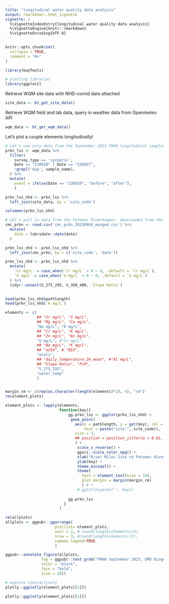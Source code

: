 ```yaml
---
title: "longitudinal water quality data analysis"
output: rmarkdown::html_vignette
vignette: >
  %\VignetteIndexEntry{longitudinal water quality data analysis}
  %\VignetteEngine{knitr::rmarkdown}
  %\VignetteEncoding{UTF-8}
---
```


```r
knitr::opts_chunk$set(
  collapse = TRUE,
  comment = "#>"
)
```

```r
library(bayTools)

# plotting libraries
library(ggplot2)

```

Retrieve WQM site data with NHD-comid data attached
```r

site_data <- bt_get_site_data()

```

Retrieve WQM field and lab data, query in weather data from Openmeteo API
```r

wqm_data <- bt_get_wqm_data()

```
Let's plot a couple elements longitudinally!

```r

# Let's use only data from the September 2023 PRKN longitudinal samples
prkn_lss <- wqm_data %>%
  filter(
    survey_type == 'synoptic',
    Date == "230920" | Date == "230927",
    !grepl('dup', sample_name),
  ) %>%
  mutate(
    event = ifelse(Date == "230920", "before", "after"),
    )

prkn_lss_nhd <- prkn_lss %>% 
  left_join(site_data, by = 'site_code') 

colnames(prkn_lss_nhd)

# LEt's pull in data from the Potomac Riverkeeper, downloaded from the CMC
cmc_prkn <- read.csv('cmc_prkn_202309XX_munged.csv') %>%
  mutate(
    date = lubridate::date(date)
  )

prkn_lss_nhd <- prkn_lss_nhd %>%
  left_join(cmc_prkn, by = c('site_code', 'date'))

prkn_lss_nhd <- prkn_lss_nhd %>%
  mutate(
    `Cr mg/L` = case_when(`Cr mg/L` < 0 ~ 0, .default = `Cr mg/L`),
    `U mg/L` = case_when(`U mg/L` < 0 ~ 0, .default = `U mg/L`)
  ) %>%
  tidyr::unnest(S_275_295, S_350_400, `Slope Ratio`)
  

head(prkn_lss_nhd$pathlength)
head(prkn_lss_nhd$`K mg/L`)

elements <- c(
              ## "Sr mg/L", "S mg/L", 
              ## "Mg mg/L", "Ca mg/L", 
              "Na mg/L", "K mg/L",
              ## "Cr mg/L", "K mg/L",
              ## "Zn mg/L", "Ni mg/L",
              "U mg/L", #"Cu mg/L",
              ## "Na mg/L", "K mg/L", 
              ## "a254", # "BIX",
              "ecoli",
              ## "daily_temperature_2m_mean", #"Al mg/L",
              ## "Slope Ratio", "P/H",
              "S_275_295",
              "water_temp"
              )


margin_cm <- c(rep(as.character(length(elements)*2), 4), "cm")
rm(element_plots)

element_plots <- lapply(elements, 
                        function(key){
                            gg.prkn_lss <- ggplot(prkn_lss_nhd) +
                             geom_point(
                               aes(x = pathlength, y = get(key), col = event, 
                                   text = paste("site:", site_code)),
                               size = 3,
                               ## position = position_jitter(w = 0.01, h = 0.01)
                               ) +
                                scale_x_reverse() +
                                ggsci::scale_color_npg() +
                                xlab("River Miles Site to Potomac River Outlet (NHD)") +
                                ylab(key) +
                                theme_minimal() +
                                theme(
                                  text = element_text(size = 18),
                                  plot.margin = margin(margin_cm)
                                  ) # +
                                # ggtitle(paste('', key))
                            
                            gg.prkn_lss
                          }
                        )

rm(allplots)
allplots <- ggpubr::ggarrange(
                      plotlist= element_plots,
                      ncol = 2, # round(length(elements)/4), 
                      nrow = 3, #round(length(elements)/2),
                      common.legend=TRUE
                      )

ggpubr::annotate_figure(allplots, 
                top = ggpubr::text_grob("PRKN September 2023, UMD Biogeochemical Analysis\n Before and After Drought-breaking Tropical Storm (UNOFFICIAL AND un-QAQCd DATA, not suitable for any use or dissemination)", 
                color = "black", 
                face = "bold", 
                size = 18))

# explore interactively
plotly::ggplotly(element_plots[[2]])

plotly::ggplotly(element_plots[[5]])
```
